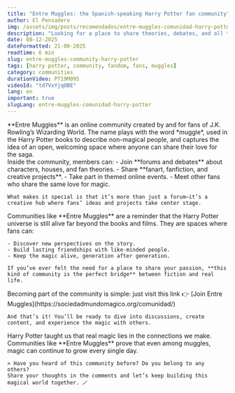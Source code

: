 ```yaml
---
title: "Entre Muggles: the Spanish-speaking Harry Potter fan community"
author: El Pensadero
img: /assets/img/posts/recomendados/entre-muggles-comunidad-harry-potter.webp
description: "Looking for a place to share theories, debates, and all things magical from the world of Harry Potter? Meet 'Entre Muggles', an online community built by fans, for fans."
date: 08-12-2025
dateFormatted: 21-08-2025
readtime: 6 min
slug: entre-muggles-community-harry-potter
tags: [harry potter, community, fandom, fans, muggles]
category: communities
durationVideo: PT19M09S
videoId: "td7VxYjqOBE"
lang: en
important: true
slugLang: entre-muggles-comunidad-harry-potter
---
```



<Article>
  <Section title="✨ **What is Entre Muggles?**" imgSrc={entreMugglesLogo} imgAlt="Entre Muggles community logo">
    **Entre Muggles** is an online community created by and for fans of J.K. Rowling’s Wizarding World.  
    The name plays with the word *muggle*, used in the Harry Potter books to describe non-magical people, 
    and captures the idea of an open, welcoming space where anyone can share their love for the saga.
  </Section>

  <Section title="💬 **A space to discuss, share, and create**" imgSrc={foroPreview} imgAlt="Preview of the Entre Muggles forum">
    Inside the community, members can:
    - Join **forums and debates** about characters, houses, and fan theories.  
    - Share **fanart, fanfiction, and creative projects**.  
    - Take part in themed online events.  
    - Meet other fans who share the same love for magic.  

    What makes it special is that it’s more than just a forum—it’s a creative hub where fans’ ideas and projects take center stage.
  </Section>

  <Section title="🌍 **Why fan communities matter**" imgSrc={comunidadFans} imgAlt="Harry Potter fans sharing theories in a community setting">
    Communities like **Entre Muggles** are a reminder that the Harry Potter universe is still alive far beyond the books and films.  
    They are spaces where fans can:  

    - Discover new perspectives on the story.  
    - Build lasting friendships with like-minded people.  
    - Keep the magic alive, generation after generation.  

    If you’ve ever felt the need for a place to share your passion, **this kind of community is the perfect bridge** between fiction and real life.
  </Section>

  <Section title="🔗 **How to join Entre Muggles**">
    Becoming part of the community is simple: just visit this link 👉  
    [Join Entre Muggles](https://sociedadmundomagico.org/comunidad/)  

    And that’s it! You’ll be ready to dive into discussions, create content, and experience the magic with others.
  </Section>

  <Section title="📣 **Conclusion: the magic lives on**">
    Harry Potter taught us that real magic lies in the connections we make.  
    Communities like **Entre Muggles** prove that even among muggles, magic can continue to grow every single day.  

    > Have you heard of this community before? Do you belong to any others?  
    Share your thoughts in the comments and let’s keep building this magical world together. 🪄
  </Section>
</Article>
